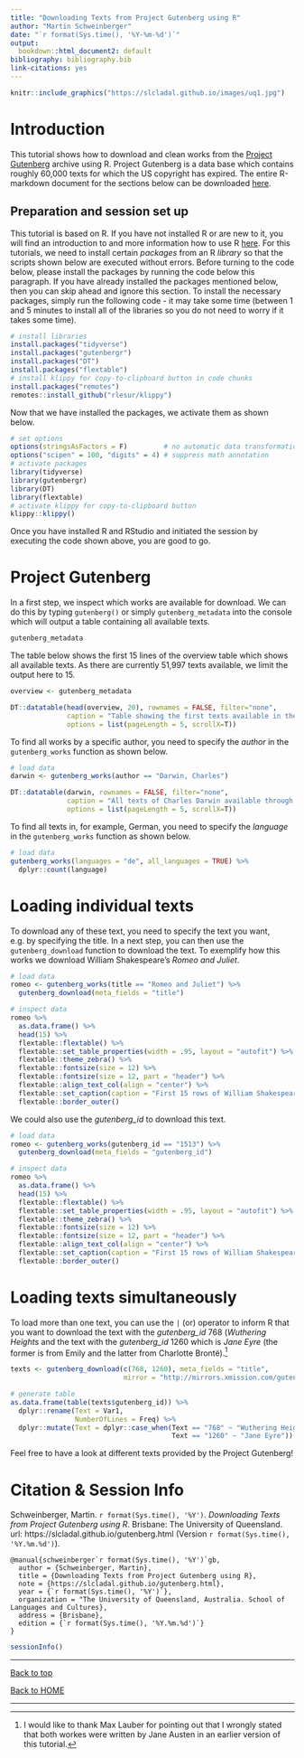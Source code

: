 ```yaml
---
title: "Downloading Texts from Project Gutenberg using R"
author: "Martin Schweinberger"
date: "`r format(Sys.time(), '%Y-%m-%d')`"
output:
  bookdown::html_document2: default
bibliography: bibliography.bib
link-citations: yes
---
```



```r
knitr::include_graphics("https://slcladal.github.io/images/uq1.jpg")
```

# Introduction{-}

This tutorial shows how to download and clean works from the [Project Gutenberg](https://www.gutenberg.org/) archive using R. Project Gutenberg is a data base which contains roughly 60,000 texts for which the US copyright has expired. The entire R-markdown document for the sections below can be downloaded [here](https://slcladal.github.io/content/gutenberg.Rmd).

## Preparation and session set up{-}

This tutorial is based on R. If you have not installed R or are new to it, you will find an introduction to and more information how to use R [here](https://slcladal.github.io/intror.html). For this tutorials, we need to install certain *packages* from an R *library* so that the scripts shown below are executed without errors. Before turning to the code below, please install the packages by running the code below this paragraph. If you have already installed the packages mentioned below, then you can skip ahead and ignore this section. To install the necessary packages, simply run the following code - it may take some time (between 1 and 5 minutes to install all of the libraries so you do not need to worry if it takes some time).

```r
# install libraries
install.packages("tidyverse")
install.packages("gutenbergr")
install.packages("DT")
install.packages("flextable")
# install klippy for copy-to-clipboard button in code chunks
install.packages("remotes")
remotes::install_github("rlesur/klippy")
```

Now that we have installed the packages, we activate them as shown below.

```r
# set options
options(stringsAsFactors = F)         # no automatic data transformation
options("scipen" = 100, "digits" = 4) # suppress math annotation
# activate packages
library(tidyverse)
library(gutenbergr)
library(DT)
library(flextable)
# activate klippy for copy-to-clipboard button
klippy::klippy()
```

Once you have installed R and RStudio and initiated the session by executing the code shown above, you are good to go.

# Project Gutenberg

In a first step, we inspect which works are available for download. We can do this by typing `gutenberg()` or simply `gutenberg_metadata` into the console which will output a table containing  all available texts.

```r
gutenberg_metadata
```

The table below shows the first 15 lines of the overview table which shows all available texts. As there are currently 51,997 texts available, we limit the output here to 15.

```r
overview <- gutenberg_metadata
```

```r
DT::datatable(head(overview, 20), rownames = FALSE, filter="none", 
              caption = "Table showing the first texts available in the Gutenberg data base.", 
              options = list(pageLength = 5, scrollX=T))
```

To find all works by a specific author, you need to specify the *author* in the `gutenberg_works` function as shown below.

```r
# load data
darwin <- gutenberg_works(author == "Darwin, Charles")
```

```r
DT::datatable(darwin, rownames = FALSE, filter="none", 
              caption = "All texts of Charles Darwin available through Project Gutenberg.", 
              options = list(pageLength = 5, scrollX=T))
```

To find all texts in, for example, German, you need to specify the *language* in the `gutenberg_works` function as shown below.

```r
# load data
gutenberg_works(languages = "de", all_languages = TRUE) %>%
  dplyr::count(language)
```



# Loading individual texts

To download any of these text, you need to specify the text you want, e.g. by specifying the title. In a next step, you can then use the `gutenberg_download` function to download the text. To exemplify how this works we download William Shakespeare's *Romeo and Juliet*.

```r
# load data
romeo <- gutenberg_works(title == "Romeo and Juliet") %>%
  gutenberg_download(meta_fields = "title")
```


```r
# inspect data
romeo %>%
  as.data.frame() %>%
  head(15) %>%
  flextable::flextable() %>%
  flextable::set_table_properties(width = .95, layout = "autofit") %>%
  flextable::theme_zebra() %>%
  flextable::fontsize(size = 12) %>%
  flextable::fontsize(size = 12, part = "header") %>%
  flextable::align_text_col(align = "center") %>%
  flextable::set_caption(caption = "First 15 rows of William Shakespeare's Romeo and Juliet.")  %>%
  flextable::border_outer()
```


We could also use the *gutenberg_id* to download this text.

```r
# load data
romeo <- gutenberg_works(gutenberg_id == "1513") %>%
  gutenberg_download(meta_fields = "gutenberg_id")
```

```r
# inspect data
romeo %>%
  as.data.frame() %>%
  head(15) %>%
  flextable::flextable() %>%
  flextable::set_table_properties(width = .95, layout = "autofit") %>%
  flextable::theme_zebra() %>%
  flextable::fontsize(size = 12) %>%
  flextable::fontsize(size = 12, part = "header") %>%
  flextable::align_text_col(align = "center") %>%
  flextable::set_caption(caption = "First 15 rows of William Shakespeare's Romeo and Juliet.")  %>%
  flextable::border_outer()
```


# Loading texts simultaneously

To load more than one text, you can use the `|` (or) operator to inform R that you want to download the text with the *gutenberg_id* 768 (*Wuthering Heights* and the text with the *gutenberg_id* 1260 which is *Jane Eyre* (the former is from Emily and the latter from Charlotte Brontë).^[I would like to thank Max Lauber for pointing out that I wrongly stated that both workes were written by Jane Austen in an earlier version of this tutorial.]

```r
texts <- gutenberg_download(c(768, 1260), meta_fields = "title", 
                            mirror = "http://mirrors.xmission.com/gutenberg/")
```

```r
# generate table
as.data.frame(table(texts$gutenberg_id)) %>%
  dplyr::rename(Text = Var1, 
                NumberOfLines = Freq) %>%
  dplyr::mutate(Text = dplyr::case_when(Text == "768" ~ "Wuthering Heights",
                                        Text == "1260" ~ "Jane Eyre"))
```

Feel free to have a look at different texts provided by the Project Gutenberg!

# Citation & Session Info {-}

Schweinberger, Martin. `r format(Sys.time(), '%Y')`. *Downloading Texts from Project Gutenberg using R*. Brisbane: The University of Queensland. url: https://slcladal.github.io/gutenberg.html (Version `r format(Sys.time(), '%Y.%m.%d')`).

```
@manual{schweinberger`r format(Sys.time(), '%Y')`gb,
  author = {Schweinberger, Martin},
  title = {Downloading Texts from Project Gutenberg using R},
  note = {https://slcladal.github.io/gutenberg.html},
  year = {`r format(Sys.time(), '%Y')`},
  organization = "The University of Queensland, Australia. School of Languages and Cultures},
  address = {Brisbane},
  edition = {`r format(Sys.time(), '%Y.%m.%d')`}
}
```


```r
sessionInfo()
```


***

[Back to top](#introduction)

[Back to HOME](https://slcladal.github.io/index.html)

***







